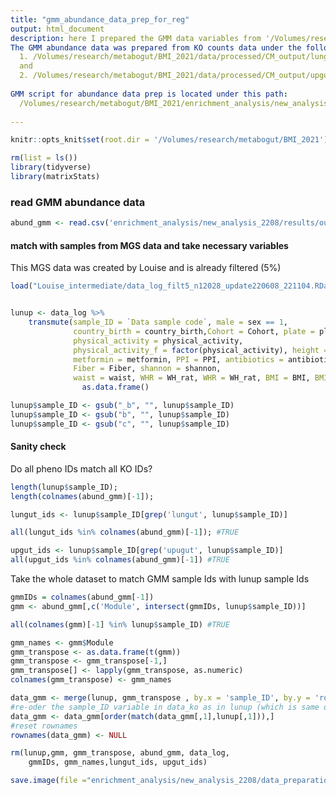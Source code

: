 ```yaml
---
title: "gmm_abundance_data_prep_for_reg"
output: html_document
description: here I prepared the GMM data variables from '/Volumes/research/metabogut/BMI_2021/Louise_intermediate/data_log_filt5_n12028_update220608_221104.RData' which is a datafile that contains 12028 samples of lungut and upgut (filtered data 5%) and all variables needed.
The GMM abundance data was prepared from KO counts data under the following paths:
  1. /Volumes/research/metabogut/BMI_2021/data/processed/CM_output/lungut/2020-12-21_lungut_additional_tables_2/lungut03.koCounts.tsv.gz
  and
  2. /Volumes/research/metabogut/BMI_2021/data/processed/CM_output/upgut/upugut03.koCounts.tsv.gz
  
GMM script for abundance data prep is located under this path:
  /Volumes/research/metabogut/BMI_2021/enrichment_analysis/new_analysis_2208/data_preparation/GMM_script.Rmd
  
---
```


```r
knitr::opts_knit$set(root.dir = '/Volumes/research/metabogut/BMI_2021')
```

```r
rm(list = ls())
library(tidyverse)
library(matrixStats)
```

### read GMM abundance data
```r
abund_gmm <- read.csv('enrichment_analysis/new_analysis_2208/results/output_files/abundance.csv')
```


#### match with samples from MGS data and take necessary variables
This MGS data was created by Louise and is already filtered (5%)
```r
load("Louise_intermediate/data_log_filt5_n12028_update220608_221104.RData")


lunup <- data_log %>%
    transmute(sample_ID = `Data sample code`, male = sex == 1,
              country_birth = country_birth,Cohort = Cohort, plate = plate, age = age,
              physical_activity = physical_activity,
              physical_activity_f = factor(physical_activity), height = height, 
              metformin = metformin, PPI = PPI, antibiotics = antibiotics, 
              Fiber = Fiber, shannon = shannon, 
              waist = waist, WHR = WH_rat, WHR = WH_rat, BMI = BMI, BMI_3 = BMI_3, BMI_4 = BMI_4) %>%
                as.data.frame()

lunup$sample_ID <- gsub("_b", "", lunup$sample_ID)
lunup$sample_ID <- gsub("b", "", lunup$sample_ID)
lunup$sample_ID <- gsub("c", "", lunup$sample_ID)
```


#### Sanity check
Do all pheno IDs match all KO IDs?
```r

length(lunup$sample_ID);
length(colnames(abund_gmm)[-1]);

lungut_ids <- lunup$sample_ID[grep('lungut', lunup$sample_ID)]

all(lungut_ids %in% colnames(abund_gmm)[-1]); #TRUE

upgut_ids <- lunup$sample_ID[grep('upugut', lunup$sample_ID)]
all(upgut_ids %in% colnames(abund_gmm)[-1]) #TRUE
```

Take the whole dataset to match GMM sample Ids with lunup sample Ids

```r
gmmIDs = colnames(abund_gmm[-1])
gmm <- abund_gmm[,c('Module', intersect(gmmIDs, lunup$sample_ID))]

all(colnames(gmm)[-1] %in% lunup$sample_ID) #TRUE

```

```r
gmm_names <- gmm$Module
gmm_transpose <- as.data.frame(t(gmm))
gmm_transpose <- gmm_transpose[-1,] 
gmm_transpose[] <- lapply(gmm_transpose, as.numeric)
colnames(gmm_transpose) <- gmm_names

data_gmm <- merge(lunup, gmm_transpose , by.x = 'sample_ID', by.y = 'row.names', all = TRUE)
#re-oder the sample_ID variable in data_ko as in lunup (which is same order as in data_log)
data_gmm <- data_gmm[order(match(data_gmm[,1],lunup[,1])),]
#reset rownames
rownames(data_gmm) <- NULL

```

```r
rm(lunup,gmm, gmm_transpose, abund_gmm, data_log, 
    gmmIDs, gmm_names,lungut_ids, upgut_ids)

save.image(file ="enrichment_analysis/new_analysis_2208/data_preparation/data_gmm.RData")
```




